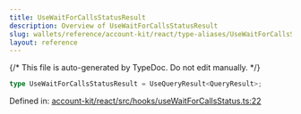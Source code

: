 ```yaml
---
title: UseWaitForCallsStatusResult
description: Overview of UseWaitForCallsStatusResult
slug: wallets/reference/account-kit/react/type-aliases/UseWaitForCallsStatusResult
layout: reference
---
```


{/* This file is auto-generated by TypeDoc. Do not edit manually. */}

```ts
type UseWaitForCallsStatusResult = UseQueryResult<QueryResult>;
```

Defined in: [account-kit/react/src/hooks/useWaitForCallsStatus.ts:22](https://github.com/alchemyplatform/aa-sdk/blob/ad165355d980f9a16dd388088895bfc851df8656/account-kit/react/src/hooks/useWaitForCallsStatus.ts#L22)
